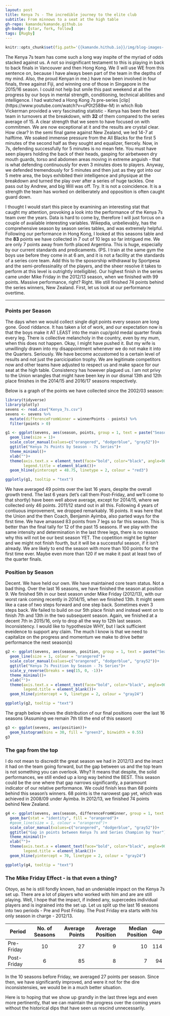 ---
layout: post
title: Kenya 7s - The incredible journey to the elite club
subtitle: From minnows to a seat at the high table
gh-repo: kamande/kamande.github.io
gh-badge: [star, fork, follow]
tags: [Rugby]
---

```{r results='hide', message=FALSE, warning=FALSE, echo=FALSE}
knitr::opts_chunk$set(fig.path='{{kamande.hithub.io}}/img/blog-images-')
```

The Kenya 7s team has come such a long way inspite of the myriad of odds stacked against us. A not so insignificant testament to this is playing in back to back finals in Vancouver and then Hong Kong. We (I will use WE from this sentence on, because I have always been part of the team in the depths of my mind. Also, the proud Kenyan in me.) have now been involved in four finals, three against Fiji, and winning one of those in Singapore in the 2015/16 season. I could not help but smile this past weekend at all the progress by our boys in mental strength, conditioning, technical abilities and intelligence. I had watched a Hong Kong 7s pre-series [clip] (https://www.youtube.com/watch?v=uP0t2588w-M) in which Rob Vickerman provided a very fascinating statistic - Kenya has been the best team in turnovers at the breakdown, with **32** of them compared to the series average of 15. A clear strength that we seem to have focused on with commitmen. We are now exceptional at it and the results are crystal clear. How clear? In the semi final game against New Zealand, we led 14-7 at halftime. We soaked immense pressure from the All Blacks for the first 5 minutes of the second half as they sought and equalizer, fiercely. Now, in 7s, defending successfully for 5 minutes is no mean fete. You must have seen players holding the back of their heads, gasping for airbetween dry mouth guards, torso and abdomen areas moving in extreme anguish - that is what defending continuously for even 3 minutes does to players. Anyway, we defended tremendously for 5 minutes and then just as they got into our 5 metre area, the boys exhibited their intelligence and physique at the breakdown and turned the play over after a series of huge tackles. One pass out by Andrew, and big Will was off. Try. It is not a coincidence. It is a strength the team has worked on deliberately and opposition is often caught guard down.

I thought I would start this piece by examining an interesting stat that caught my attention, provoking a look into the performance of the Kenya 7s team over the years. Data is hard to come by, therefore I will just forcus on a couple of available interesting variables. Wikepdia, unbelievably, has the comprehensive season by season series tables, and was extremely helpful. Following our performance in Hong Kong, I looked at this seasons table and the **83** points we have collected in 7 out of 10 legs so far intrigued me. We are only 7 points away from forth placed Argentina. This is huge, especially by our current standards and predicaments. (PS. I train at the same gym the boys use before they come in at 6 am, and it is not a facility at the standards of a series core team. Add this to the sposorship withdrawal by Sportpesa and the semi-professinality of the players, and the sheer resolve it takes to perform at this level is outrightly intelligible). Our highest finish in the series came under Mike Friday in the 2012/13 season, when we finished with 99 points. Massive performance, right? Right. We still finished 74 points behind the series winners, New Zealand. First, let us look at our performance overtime.

---

### Points per Season
The days when we would collect single digit points every season are long gone. Good riddance. It has taken a lot of work, and our expectation now is that the boys make it AT LEAST into the main cup/gold medal quarter finals every leg. There is collective melancholy in the country, even by my mum, when this does not happen. Okay, I might have pushed it. But my wife is unwillingly drawn into my disappointment whenever we do not make it into the Quarters. Seriously. We have become accustomed to a certain level of results and not just the parcicipation trophy. We are legitimate competitors now and other teams have adjusted to respect us and make space for our seat at the high table. Consistency has however plagued us. I am not privy to the Union wrangles that might have been key in our dismal 13th and 12th place finishes in the 2014/15 and 2016/17 seasons respectively.

Below is a graph of the points we have collected since the 2002/03 season:
```{r results='hide', message=FALSE, warning=FALSE, echo=FALSE}
library(tidyverse)
library(plotly)
sevens <- read.csv("Kenya_7s.csv")
sevens <- sevens %>% 
  mutate(differenceFromWinner = winnerPoints - points) %>% 
  filter(points > 0)

g1 <- ggplot(sevens, aes(season, points, group = 1, text = paste("Season: ", season, "<br> Points:", points))) +
  geom_line(size = 1)+
  scale_color_manual(values=c("orangered", "dodgerblue", "gray52"))+
  ggtitle("Kenya 7s Points by Season - 7s Series")+
  theme_minimal()+
  xlab("")+
  theme(axis.text.x = element_text(face="bold", color="black", angle=90),
        legend.title = element_blank())+
  geom_hline(yintercept = 48.75, linetype = 2, colour = "red3")

ggplotly(g1, tooltip = "text")
```

We have averaged 49 points over the last 16 years, despite the overall growth trend. The last 6 years (let's call them Post-Friday, and we'll come to that shortly) have been well above average, except for 2014/15, where we collected only 46 points. 2011/12 stand out in all this. Following 4 years of contiuous improvement, we dropped remarkably. 16 points. It was here that the Union and the then Coach, Benjamin Ayimba, also parted ways for the first time. We have amassed 83 points from 7 legs so far this season. This is better than the final tally for 12 of the past 15 seasons. If we play with the same intensity and determination in the last three legs, there is no reason why this will not be our best season YET. The copetition might be tighter and we might not finish fourth, but it will be a successful season, if it isn't already. We are likely to end the season with more than 100 points for the first time ever. Maybe even more than 120 if we make it past at least two of the quarter finals.

### Position by Season
Decent. We have held our own. We have maintained core team status. Not a bad thing. Over the last 16 seasons, we have finished the season at position 9. We finished 5th in our best season under Mike Friday (2012/13), with our worst rank coming recently in 2014/15, when we finished 13th. It might seem like a case of two steps forward and one step back. Sometimes even 3 steps back. We failed to build on our 5th place finish and instead went on to finish 7th and 13th in the two subsequent season. Again, we finished at a decent 7th in 2015/16, only to drop all the way to 12th last season. Inconsistency. I would like to hypothesize WHY, but I lack sufficient eveidence to support any claim. The much I know is that we need to capitalize on the progress and momentum we make to drive better performance the next season(s)


```{r, echo=FALSE}
g2 <- ggplot(sevens, aes(season, position, group = 1, text = paste("Season: ", season, "<br> Position:", position))) +
  geom_line(size = 1, colour = "orangered")+
  scale_color_manual(values=c("orangered", "dodgerblue", "gray52"))+
  ggtitle("Kenya 7s Position by Season - 7s Series")+
  scale_y_reverse(breaks = seq(15, 0, -1))+
  theme_minimal()+
  xlab("")+
  theme(axis.text.x = element_text(face="bold", color="black", angle=90),
        legend.title = element_blank())+
  geom_hline(yintercept = 9, linetype = 2, colour = "gray24")

ggplotly(g2, tooltip = "text")
```




The graph below shows the distribution of our final positions over the last 16 seasons (Assuming we remain 7th till the end of this season)


```{r, echo=FALSE}
g3 <- ggplot(sevens, aes(position))+
  geom_histogram(bins = 30, fill = "green3", binwidth = 0.55)
g3
```


### The gap from the top
I do not mean to discredit the great season we had in 2012/13 and the imact it had on the team going forward, but the gap between us and the top team is not something you can overlook. Why? It means that despite, the solid performances, we still ended up a long way behind the BEST. This season could be the one where that gap narrows significantly, a paramount indicator of our relative performance. We could finish less than 68 points behind this season's winners. 68 points is the narowest gap yet, which was achieved in 2008/09 under Ayimba. In 2012/13, we finished 74 points behind New Zealand.


```{r, echo=FALSE}
g4 <- ggplot(sevens, aes(season, differenceFromWinner, group = 1, text = paste("Season: ", season, "<br> Gap:", differenceFromWinner))) +
  geom_bar(stat = "identity", fill = "orangered")+
  #geom_line(size = 1, colour = "orangered")+
  scale_color_manual(values=c("orangered", "dodgerblue", "gray52"))+
  ggtitle("Gap in points between Kenya 7s and Series Champion by Year")+
  theme_minimal()+
  xlab("")+
  theme(axis.text.x = element_text(face="bold", color="black", angle=90),
        legend.title = element_blank())+
  geom_hline(yintercept = 70, linetype = 2, colour = "gray24")

ggplotly(g4, tooltip = "text")

```


### The Mike Friday Effect - is that even a thing?
Otoyo, as he is still fondly known, had an undeniable impact on the Kenya 7s set up. There are a lot of players who worked with him and are are still playing. Well, I hope that the impact, if indeed any, supercedes individual players and is ingrained into the set up. Let us split up the last 16 seasons into two periods - Pre and Post Friday. The Post Friday era starts with his only season in charge - 2012/13.

| Period        | No. of Seasons| Average Points | Average Position | Median Position | Gap |
| ------------- |:-------------:| --------------:| ---------------: | ---------------:| ---:|
| Pre-Friday    |     10        |       27       |        9         |       10        | 114 |
| Post-Friday   |     6         |       85       |        8         |        7        |  94 |

In the 10 seasons before Friday, we averaged 27 points per season. Since then, we have significantly improved, and were it not for the dire inconsistensies, we would be in a much better situation.

Here is to hoping that we show up grandly in the last three legs and even more pertinently, that we can maintain the progress over the coming years without the historical dips that have seen us rescind unnecessarily.

